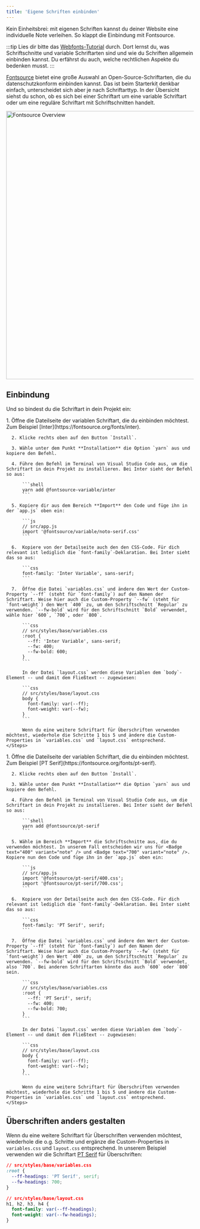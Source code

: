```yaml
---
title: 'Eigene Schriften einbinden'
---
```




<Lead>
  Kein Einheitsbrei: mit eigenen Schriften kannst du deiner Website eine
  individuelle Note verleihen. So klappt die Einbindung mit Fontsource.
</Lead>

:::tip
Lies dir bitte das [Webfonts-Tutorial](https://hawk-gt1191.de/tutorials/webfonts-schriften-einbinden) durch. Dort lernst du, was Schriftschnitte und variable Schriftarten sind und wie du Schriften allgemein einbinden kannst. Du erfährst du auch, welche rechtlichen Aspekte du bedenken musst.
:::

[Fontsource](https://fontsource.org/) bietet eine große Auswahl an Open-Source-Schriftarten, die du datenschutzkonform einbinden kannst. Das ist beim Starterkit denkbar einfach, unterscheidet sich aber je nach Schriftarttyp. In der Übersicht siehst du schon, ob es sich bei einer Schriftart um eine variable Schriftart oder um eine reguläre Schriftart mit Schriftschnitten handelt.

<Image
  src={fontsourceSelectionImage}
  alt='Fontsource Overview'
  width='720'
  format='webp'
/>

## Einbindung

Und so bindest du die Schriftart in dein Projekt ein:

<Tabs>
  <TabItem label="Variable Schrift">
    <Steps>
      1. Öffne die Dateilseite der variablen Schriftart, die du einbinden möchtest.<br />
      Zum Beispiel [Inter](https://fontsource.org/fonts/inter).

      2. Klicke rechts oben auf den Button `Install`.

      3. Wähle unter dem Punkt **Installation** die Option `yarn` aus und kopiere den Befehl.

      4. Führe den Befehl im Terminal von Visual Studio Code aus, um die Schriftart in dein Projekt zu installieren. Bei Inter sieht der Befehl so aus:

          ```shell
          yarn add @fontsource-variable/inter
          ```

      5. Kopiere dir aus dem Bereich **Import** den Code und füge ihn in der `app.js` oben ein:

          ```js
          // src/app.js
          import '@fontsource/variable/noto-serif.css'
          ```

      6.  Kopiere von der Detailseite auch den den CSS-Code. Für dich relevant ist lediglich die `font-family`-Deklaration. Bei Inter sieht das so aus:

          ```css
          font-family: 'Inter Variable', sans-serif;
          ```

      7.  Öffne die Datei `variables.css` und ändere den Wert der Custom-Property `--ff` (steht für `font-family`) auf den Namen der Schriftart. Weise hier auch die Custom-Property `--fw` (steht für `font-weight`) den Wert `400` zu, um den Schriftschnitt `Regular` zu verwenden. `--fw-bold` wird für den Schriftschnitt `Bold` verwendet, wähle hier `600`, `700`, oder `800`.

          ```css
          // src/styles/base/variables.css
          :root {
            --ff: 'Inter Variable', sans-serif;
            --fw: 400;
            --fw-bold: 600;
          }
          ```

          In der Datei `layout.css` werden diese Variablen dem `body`-Element -- und damit dem Fließtext -- zugewiesen:

          ```css
          // src/styles/base/layout.css
          body {
            font-family: var(--ff);
            font-weight: var(--fw);
          }
          ```

          Wenn du eine weitere Schriftart für Überschriften verwenden möchtest, wiederhole die Schritte 1 bis 5 und ändere die Custom-Properties in `variables.css` und `layout.css` entsprechend.
    </Steps>

  </TabItem>

  <TabItem label='Schriftschnitte'>
    <Steps>
      1. Öffne die Dateilseite der variablen Schriftart, die du einbinden möchtest.<br />
      Zum Beispiel [PT Serif](https://fontsource.org/fonts/pt-serif).

      2. Klicke rechts oben auf den Button `Install`.

      3. Wähle unter dem Punkt **Installation** die Option `yarn` aus und kopiere den Befehl.

      4. Führe den Befehl im Terminal von Visual Studio Code aus, um die Schriftart in dein Projekt zu installieren. Bei Inter sieht der Befehl so aus:

          ```shell
          yarn add @fontsource/pt-serif
          ```

      5. Wähle im Bereich **Import** die Schriftschnitte aus, die du verwenden möchtest. In unserem Fall entscheiden wir uns für <Badge text="400" variant="note" /> und <Badge text="700" variant="note" />. Kopiere nun den Code und füge ihn in der `app.js` oben ein:

          ```js
          // src/app.js
          import '@fontsource/pt-serif/400.css';
          import '@fontsource/pt-serif/700.css';
          ```

      6.  Kopiere von der Detailseite auch den den CSS-Code. Für dich relevant ist lediglich die `font-family`-Deklaration. Bei Inter sieht das so aus:

          ```css
          font-family: 'PT Serif', serif;
          ```

      7.  Öffne die Datei `variables.css` und ändere den Wert der Custom-Property `--ff` (steht für `font-family`) auf den Namen der Schriftart. Weise hier auch die Custom-Property `--fw` (steht für `font-weight`) den Wert `400` zu, um den Schriftschnitt `Regular` zu verwenden. `--fw-bold` wird für den Schriftschnitt `Bold` verwendet, also `700`. Bei anderen Schriftarten könnte das auch `600` oder `800` sein.

          ```css
          // src/styles/base/variables.css
          :root {
            --ff: 'PT Serif', serif;
            --fw: 400;
            --fw-bold: 700;
          }
          ```

          In der Datei `layout.css` werden diese Variablen dem `body`-Element -- und damit dem Fließtext -- zugewiesen:

          ```css
          // src/styles/base/layout.css
          body {
            font-family: var(--ff);
            font-weight: var(--fw);
          }
          ```

          Wenn du eine weitere Schriftart für Überschriften verwenden möchtest, wiederhole die Schritte 1 bis 5 und ändere die Custom-Properties in `variables.css` und `layout.css` entsprechend.
    </Steps>

  </TabItem>

</Tabs>

## Überschriften anders gestalten

Wenn du eine weitere Schriftart für Überschriften verwenden möchtest, wiederhole die o.g. Schritte und ergänze die Custom-Properties in `variables.css` und `layout.css` entsprechend. In unserem Beispiel verwenden wir die Schriftart [PT Serif](https://fontsource.org/fonts/pt-serif/install) für Überschriften:

```css
// src/styles/base/variables.css
:root {
  --ff-headings: 'PT Serif', serif;
  --fw-headings: 700;
}
```

```css
// src/styles/base/layout.css
h1, h2, h3, h4 {
  font-family: var(--ff-headings);
  font-weight: var(--fw-headings);
}
```
